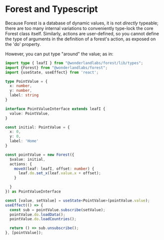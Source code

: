 # Forest and Typescript

Because Forest is a database of dynamic values, it is not *directly* typeable; there are too many internal variations to
conveniently type-lock the core Forest class itself. Similarly, actions are user-defined, so you cannot define the type
of arguments in the definition of a forest's action, as exposed on the 'do' property.

However, you can put type "around" the value; as in:

````typescript
import type { leafI } from "@wonderlandlabs/forest/lib/types";
import {Forest} from "@wonderlandlabs/forest";
import {useState, useEffect} from 'react';

type PointValue = {
  x: number,
  y: number,
  label: string
}

interface PointValueInterface extends leafI {
  value: PointValue,
}

const initial: PointValue = {
  x: 0,
  y: 0,
  label: 'Home'
}

const pointValue = new Forest({
  $value: initial,
  actions: {
    moveX(leaf: leafI, offset: number) {
      leaf.do.set_x(leaf.value.x + offset);
    }

  }
}) as PointValueInterface

const [value, setValue] = useState<PointValue>(pointValue.value);
useEffect(() => {
  const sub = pointValue.subscribe(setValue);
  pointValue.do.loadData();
  pointValue.do.loadCountries();

  return () => sub.unsubscribe();
}, [pointValue]);

````
